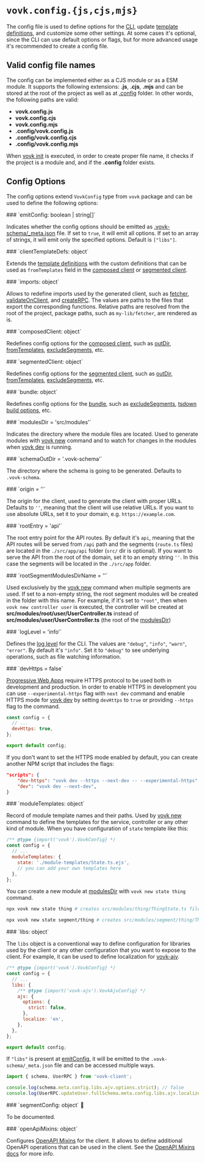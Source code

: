 # `vovk.config.{js,cjs,mjs}`

The config file is used to define options for the [CLI](/cli), update [template definitions](/templates), and customize some other settings. At some cases it's optional, since the CLI can use default options or flags, but for more advanced usage it's recommended to create a config file.

## Valid config file names

The config can be implemented either as a CJS module or as a ESM module. It supports the following extensions: **.js**, **.cjs**, **.mjs** and can be stored at the root of the project as well as at [.config](https://dot-config.github.io/) folder. In other words, the following paths are valid:

- **vovk.config.js**
- **vovk.config.cjs**
- **vovk.config.mjs**
- **.config/vovk.config.js**
- **.config/vovk.config.cjs**
- **.config/vovk.config.mjs**

When [vovk init](/cli/init) is executed, in order to create proper file name, it checks if the project is a module and, and if the **.config** folder exists.

## Config Options

The config options extend `VovkConfig` type from `vovk` package and can be used to define the following options:

<a name="emitConfig" />
### `emitConfig: boolean | string[]`

Indicates whether the config options should be emitted as [.vovk-schema/\_meta.json](/schema) file. If set to `true`, it will emit all options. If set to an array of strings, it will emit only the specified options. Default is `["libs"]`.

<a name="clientTemplateDefs" />
### `clientTemplateDefs: object`

Extends the [template definitions](/template#defs) with the custom definitions that can be used as `fromTemplates` field in the [composed client](/composed) or [segmented client](/segmented).

<a name="imports" />
### `imports: object`

Allows to redefine imports used by the generated client, such as [fetcher](/imports#fetcher), [validateOnClient](/imports#validateonclient), and [createRPC](/imports#createrpc). The values are paths to the files that export the corresponding functions. Relative paths are resolved from the root of the project, package paths, such as `my-lib/fetcher`, are rendered as is.

<a name="composedClient" />
### `composedClient: object`

Redefines config options for the [composed client](/composed), such as [outDir](/composed#outdir), [fromTemplates](/composed#fromtemplates), [excludeSegments](/composed#excludesegments), etc.

<a name="segmentedClient" />
### `segmentedClient: object`

Redefines config options for the [segmented client](/segmented), such as [outDir](/segmented#outdir), [fromTemplates](/segmented#fromtemplates), [excludeSegments](/segmented#excludesegments), etc.

<a name="bundle" />
### `bundle: object`

Redefines config options for the [bundle](/bundle), such as [excludeSegments](/bundle#excludesegments), [tsdown build options](https://tsdown.ru/reference/config-options), etc.

<a name="modulesdir" />
### `modulesDir = 'src/modules'`

Indicates the directory where the module files are located. Used to generate modules with [vovk new](/cli/new) command and to watch for changes in the modules when [vovk dev](/cli/dev) is running.

<a name="schemaOutDir" />
### `schemaOutDir = '.vovk-schema'`

The directory where the schema is going to be generated. Defaults to `.vovk-schema`.

<a name="origin" />
### `origin = ''`

The origin for the client, used to generate the client with proper URLs. Defaults to `''`, meaning that the client will use relative URLs. If you want to use absolute URLs, set it to your domain, e.g. `https://example.com`.

<a name="rootEntry" />
### `rootEntry = 'api'`

The root entry point for the API routes. By default it's `api`, meaning that the API routes will be served from `/api` path and the segments (`route.ts` files) are located in the `./src/app/api` folder (`src/` dir is optional). If you want to serve the API from the root of the domain, set it to an empty string `''`. In this case the segments will be located in the `./src/app` folder.

<a name="rootSegmentModulesDirName" />
### `rootSegmentModulesDirName = ''`

Used exclusively by the [vovk new](/cli/new) command when multiple segments are used. If set to a non-empty string, the root segment modules will be created in the folder with this name. For example, if it's set to `"root"`, then when `vovk new controller user` is executed, the controller will be created at **src/modules/root/user/UserController.ts** instead of **src/modules/user/UserController.ts** (the root of the [modulesDir](#modulesdir))

<a name="loglevel" />
### `logLevel = 'info'`

Defines the [log level](https://www.npmjs.com/package/loglevel) for the CLI. The values are `"debug"`, `"info"`, `"warn"`, `"error"`. By default it's `"info"`. Set it to `"debug"` to see underlying operations, such as file watching information.

<a name="devhttps" />
### `devHttps = false`

[Progressive Web Apps](https://developer.mozilla.org/en-US/docs/Web/Progressive_web_apps/Guides/What_is_a_progressive_web_app) require HTTPS protocol to be used both in development and production. In order to enable HTTPS in development you can use `--experimental-https` flag with `next dev` command and enable HTTPS mode for [vovk dev](/cli/dev) by setting `devHttps` to `true` or providing `--https` flag to the command.

```js filename="/vovk.config.mjs"
const config = {
  // ...
  devHttps: true,
};

export default config;
```

If you don't want to set the HTTPS mode enabled by default, you can create another NPM script that includes the flags:

```json filename="/package.json"
"scripts": {
    "dev-https": "vovk dev --https --next-dev -- --experimental-https",
    "dev": "vovk dev --next-dev",
}
```

<a name="moduletemplates" />
### `moduleTemplates: object`

Record of module template names and their paths. Used by [vovk new](/cli/new) command to define the templates for the service, controller or any other kind of module. When you have configuration of `state` template like this:

```js filename="/vovk.config.mjs"
/** @type {import('vovk').VovkConfig} */
const config = {
  // ...
  moduleTemplates: {
    state: './module-templates/State.ts.ejs',
    // you can add your own templates here
  },
};
```

You can create a new module at [modulesDir](#modulesdir) with `vovk new state thing` command.

```sh npm2yarn
npx vovk new state thing # creates src/modules/thing/ThingState.ts file
```

```sh npm2yarn
npx vovk new state segment/thing # creates src/modules/segment/thing/ThingState.ts file
```

<a name="libs" />
### `libs: object`

The `libs` object is a conventional way to define configuration for libraries used by the client or any other configuration that you want to expose to the client. For example, it can be used to define localization for [vovk-ajv](/validation/client).

```js filename="/vovk.config.mjs"
/** @type {import('vovk').VovkConfig} */
const config = {
  // ...
  libs: {
    /** @type {import('vovk-ajv').VovkAjvConfig} */
    ajv: {
      options: {
        strict: false,
      },
      localize: 'en',
    },
  },
};

export default config;
```

If `"libs"` is present at [emitConfig](#emitconfig), it will be emitted to the `.vovk-schema/_meta.json` file and can be accessed multiple ways.

```ts
import { schema, UserRPC } from 'vovk-client';

console.log(schema.meta.config.libs.ajv.options.strict); // false
console.log(UserRPC.updateUser.fullSchema.meta.config.libs.ajv.localize); // 'en'
```

<a name="segmentconfig" />
### `segmentConfig: object` 🚧

To be documented.

<a name="openapimixins" />
### `openApiMixins: object`

Configures [OpenAPI Mixins](/openapi-mixins) for the client. It allows to define additional OpenAPI operations that can be used in the client. See the [OpenAPI Mixins docs](/openapi-mixins) for more info.
